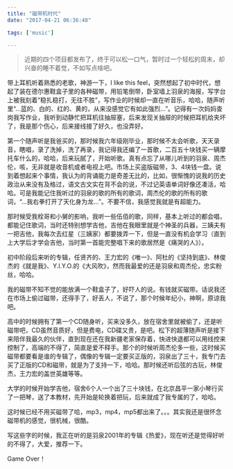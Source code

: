 ```yaml
---
title: "磁带机时代"
date: "2017-04-21 06:36:48"

tags: ['music']

---
```


> 近期的四个项目都发布了，终于可以松一口气，暂时过一个轻松的周末，却兴奋的睡不着觉，不如写点啥吧。

带上耳机听着熟悉的老歌，神游一下，I like this feel，突然想起了初中时代，想起了装在德尔惠鞋盒子里的各种磁带，用铅笔倒带，卧室墙上羽泉的海报，写字台上被我刻着“稳扎稳打，无往不胜”，写作业的时候却一直在听音乐，哈哈，随声听里“...蓝的、白的、红的、黄的，从来没感觉它有如此强烈...”。记得有一次妈妈查岗我写作业，我听到动静忙把耳机往抽屉塞，后来发现关抽屉的时候把耳机给夹坏了，我是那个伤心，后来接线接了好久，也没弄好。

第一个随声听是我爸买的，那时候我六年级刚毕业，那时候不太会听歌，天天录音，瞎唱，录了洗掉，洗了再录，我记得我还编了一首歌，二百五十块钱买一辆摩托车什么的，哈哈，后来玩腻了，开始听歌。真有点忘了从哪儿听到的羽泉、周杰伦，咳，无非就是收音机或者电视上吧。市场上买盗版磁带，3、4块钱一盘。说到着想起来个事情，我认为的背诵能力是奇差无比的，比如，很惭愧的说我的历史政治从来没有及格过，语文古文实在背不会的说，不过记英语单词好像还凑活，哈哈。可是我能记住我听过的羽泉的歌的所有的歌词，周杰伦的歌的所有的歌词，“...我右拳打开了天化身为龙...”。不要不信，我感觉我就是有超能力。

那时候受我栓哥和小舅的影响，我听一些伍佰的歌，同样，基本上听过的都会唱，都能记住歌词，当时还特别想学吉他，吉他在我眼里就是个神圣的兵器，三姨夫有一把吉他，我每次去红星（三姨家）都要拨弄一下，但是一直没有机会学习（直到上大学后才学会吉他，当时第一首能完整唱下来的歌居然是《痛哭的人》）。

初中阶段后来听的专辑，任贤齐的、王力宏的《唯一》、阿杜的《坚持到底》、林俊杰的《就是我》、Y.I.Y.O.的《大风吹》，然而我最爱的还是羽泉和周杰伦，忠实粉丝，哈哈。

我的磁带不知不觉的能放满一个鞋盒子了，好吓人的说。有钱就买磁带。话说我还在市场上偷过磁带，还得手了，好丢人，不说了，那个时候年纪小，神啊，原谅我吧。

高中的时候拥有了第一个CD随身听，买来没多久，放在宿舍里就被偷了，还是听磁带吧，CD虽然音质好，但是费电，CD碟又贵，是吧。松下的超薄随声听是接下来陪伴我最久的伙伴，直到现在还在我新疆老家保存着，快进快退都可以用线控来控制了，高端的不得了，简直是爱不释手。那个的时候听周杰伦多一些，这时候买磁带都要看是谁的专辑了，偶像的专辑一定要买正版的，羽泉出了三十，我专门去买了正版的CD和磁带，就是为了支持一下，哈哈。那时候还听后弦的古玩，林俊杰，王力宏的盖世英雄等等。

大学的时候开始学吉他，宿舍6个人一个出了三十块钱，在北京昌平一家小琴行买了一把琴，送了本教材，先开始是轮换着把玩，后来就成了我专属的了，哈哈。

这时候已经不用买磁带了哈，mp3，mp4，mp5都出来了。。。其实我还是很怀念磁带机的感觉，很机械，很酷。

写这些字的时候，我正在听的是羽泉2001年的专辑《热爱》，现在听还是觉得好听的不得了，大爱，推荐一下。

Game Over！
